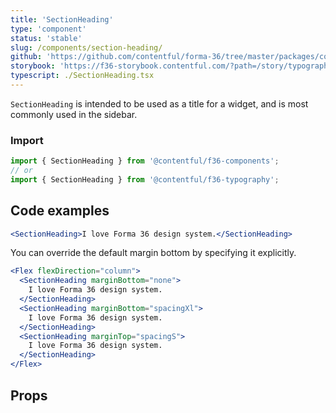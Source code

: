 ```yaml
---
title: 'SectionHeading'
type: 'component'
status: 'stable'
slug: /components/section-heading/
github: 'https://github.com/contentful/forma-36/tree/master/packages/components/typography/src'
storybook: 'https://f36-storybook.contentful.com/?path=/story/typography-section-heading--basic'
typescript: ./SectionHeading.tsx
---
```


`SectionHeading` is intended to be used as a title for a widget, and is most commonly used in the sidebar.

### Import

```js static=true
import { SectionHeading } from '@contentful/f36-components';
// or
import { SectionHeading } from '@contentful/f36-typography';
```

## Code examples

```jsx
<SectionHeading>I love Forma 36 design system.</SectionHeading>
```

You can override the default margin bottom by specifying it explicitly.

```jsx
<Flex flexDirection="column">
  <SectionHeading marginBottom="none">
    I love Forma 36 design system.
  </SectionHeading>
  <SectionHeading marginBottom="spacingXl">
    I love Forma 36 design system.
  </SectionHeading>
  <SectionHeading marginTop="spacingS">
    I love Forma 36 design system.
  </SectionHeading>
</Flex>
```

## Props


<Props of="SectionHeading" />
